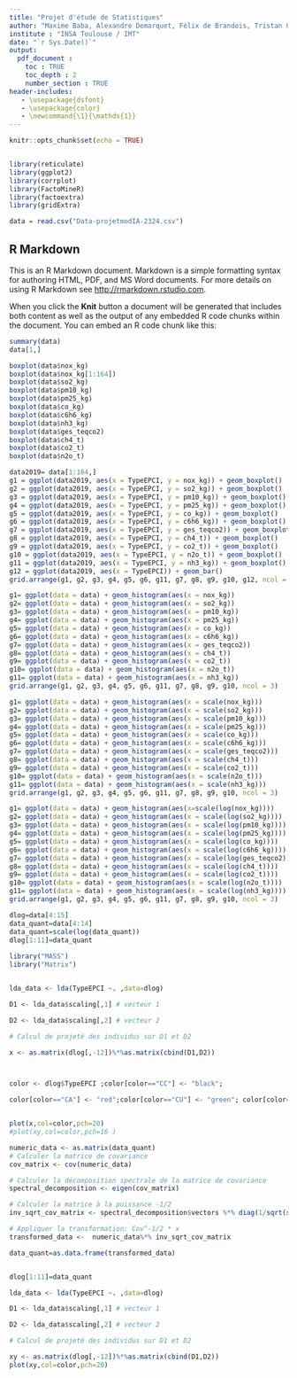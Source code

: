```yaml
---
title: "Projet d'étude de Statistiques"
author: "Maxime Baba, Alexandre Demarquet, Félix de Brandois, Tristan Gay"
institute : "INSA Toulouse / IMT"
date: "`r Sys.Date()`"
output: 
  pdf_document :
    toc : TRUE
    toc_depth : 2
    number_section : TRUE
header-includes:
   - \usepackage{dsfont}
   - \usepackage{color}
   - \newcommand{\1}{\mathds{1}}
---
```


```r
knitr::opts_chunk$set(echo = TRUE)


library(reticulate)
library(ggplot2)
library(corrplot)
library(FactoMineR)
library(factoextra)
library(gridExtra)

data = read.csv("Data-projetmodIA-2324.csv")
```

## R Markdown

This is an R Markdown document. Markdown is a simple formatting syntax for authoring HTML, PDF, and MS Word documents. For more details on using R Markdown see <http://rmarkdown.rstudio.com>.

When you click the **Knit** button a document will be generated that includes both content as well as the output of any embedded R code chunks within the document. You can embed an R code chunk like this:

```r

summary(data)
data[1,]
```

```r
boxplot(data$nox_kg)
boxplot(data$nox_kg[1:164])
boxplot(data$so2_kg)
boxplot(data$pm10_kg)
boxplot(data$pm25_kg)
boxplot(data$co_kg)
boxplot(data$c6h6_kg)
boxplot(data$nh3_kg)
boxplot(data$ges_teqco2)
boxplot(data$ch4_t)
boxplot(data$co2_t)
boxplot(data$n2o_t)
```

```r
data2019= data[1:164,]
g1 = ggplot(data2019, aes(x = TypeEPCI, y = nox_kg)) + geom_boxplot()
g2 = ggplot(data2019, aes(x = TypeEPCI, y = so2_kg)) + geom_boxplot()
g3 = ggplot(data2019, aes(x = TypeEPCI, y = pm10_kg)) + geom_boxplot()
g4 = ggplot(data2019, aes(x = TypeEPCI, y = pm25_kg)) + geom_boxplot()
g5 = ggplot(data2019, aes(x = TypeEPCI, y = co_kg)) + geom_boxplot()
g6 = ggplot(data2019, aes(x = TypeEPCI, y = c6h6_kg)) + geom_boxplot()
g7 = ggplot(data2019, aes(x = TypeEPCI, y = ges_teqco2)) + geom_boxplot()
g8 = ggplot(data2019, aes(x = TypeEPCI, y = ch4_t)) + geom_boxplot()
g9 = ggplot(data2019, aes(x = TypeEPCI, y = co2_t)) + geom_boxplot()
g10 = ggplot(data2019, aes(x = TypeEPCI, y = n2o_t)) + geom_boxplot()
g11 = ggplot(data2019, aes(x = TypeEPCI, y = nh3_kg)) + geom_boxplot()
g12 = ggplot(data2019, aes(x = TypeEPCI)) + geom_bar()
grid.arrange(g1, g2, g3, g4, g5, g6, g11, g7, g8, g9, g10, g12, ncol = 3)

```

```r
g1= ggplot(data = data) + geom_histogram(aes(x = nox_kg))
g2= ggplot(data = data) + geom_histogram(aes(x = so2_kg))
g3= ggplot(data = data) + geom_histogram(aes(x = pm10_kg))
g4= ggplot(data = data) + geom_histogram(aes(x = pm25_kg))
g5= ggplot(data = data) + geom_histogram(aes(x = co_kg))
g6= ggplot(data = data) + geom_histogram(aes(x = c6h6_kg))
g7= ggplot(data = data) + geom_histogram(aes(x = ges_teqco2))
g8= ggplot(data = data) + geom_histogram(aes(x = ch4_t))
g9= ggplot(data = data) + geom_histogram(aes(x = co2_t))
g10= ggplot(data = data) + geom_histogram(aes(x = n2o_t))
g11= ggplot(data = data) + geom_histogram(aes(x = nh3_kg))
grid.arrange(g1, g2, g3, g4, g5, g6, g11, g7, g8, g9, g10, ncol = 3)

```


```r

g1= ggplot(data = data) + geom_histogram(aes(x = scale(nox_kg)))
g2= ggplot(data = data) + geom_histogram(aes(x = scale(so2_kg)))
g3= ggplot(data = data) + geom_histogram(aes(x = scale(pm10_kg)))
g4= ggplot(data = data) + geom_histogram(aes(x = scale(pm25_kg)))
g5= ggplot(data = data) + geom_histogram(aes(x = scale(co_kg)))
g6= ggplot(data = data) + geom_histogram(aes(x = scale(c6h6_kg)))
g7= ggplot(data = data) + geom_histogram(aes(x = scale(ges_teqco2)))
g8= ggplot(data = data) + geom_histogram(aes(x = scale(ch4_t)))
g9= ggplot(data = data) + geom_histogram(aes(x = scale(co2_t)))
g10= ggplot(data = data) + geom_histogram(aes(x = scale(n2o_t)))
g11= ggplot(data = data) + geom_histogram(aes(x = scale(nh3_kg)))
grid.arrange(g1, g2, g3, g4, g5, g6, g11, g7, g8, g9, g10, ncol = 3)
```

```r
g1= ggplot(data = data) + geom_histogram(aes(x=scale(log(nox_kg))))
g2= ggplot(data = data) + geom_histogram(aes(x = scale(log(so2_kg))))
g3= ggplot(data = data) + geom_histogram(aes(x = scale(log(pm10_kg))))
g4= ggplot(data = data) + geom_histogram(aes(x = scale(log(pm25_kg))))
g5= ggplot(data = data) + geom_histogram(aes(x = scale(log(co_kg))))
g6= ggplot(data = data) + geom_histogram(aes(x = scale(log(c6h6_kg))))
g7= ggplot(data = data) + geom_histogram(aes(x = scale(log(ges_teqco2))))
g8= ggplot(data = data) + geom_histogram(aes(x = scale(log(ch4_t))))
g9= ggplot(data = data) + geom_histogram(aes(x = scale(log(co2_t))))
g10= ggplot(data = data) + geom_histogram(aes(x = scale(log(n2o_t))))
g11= ggplot(data = data) + geom_histogram(aes(x = scale(log(nh3_kg))))
grid.arrange(g1, g2, g3, g4, g5, g6, g11, g7, g8, g9, g10, ncol = 3)
```
```r
dlog=data[4:15]
data_quant=data[4:14]
data_quant=scale(log(data_quant))
dlog[1:11]=data_quant
  
library("MASS")
library("Matrix")


lda_data <- lda(TypeEPCI ~. ,data=dlog)

D1 <- lda_data$scaling[,1] # vecteur 1

D2 <- lda_data$scaling[,2] # vecteur 2

# Calcul de projeté des individus sur D1 et D2

x <- as.matrix(dlog[,-12])%*%as.matrix(cbind(D1,D2))



color <- dlog$TypeEPCI ;color[color=="CC"] <- "black";

color[color=="CA"] <- "red";color[color=="CU"] <- "green"; color[color=="Metropole"] <- "blue"


plot(x,col=color,pch=20)
#plot(xy,col=color,pch=16 )
```


```r


numeric_data <- as.matrix(data_quant)
# Calculer la matrice de covariance
cov_matrix <- cov(numeric_data)

# Calculer la décomposition spectrale de la matrice de covariance
spectral_decomposition <- eigen(cov_matrix)

# Calculer la matrice à la puissance -1/2
inv_sqrt_cov_matrix <- spectral_decomposition$vectors %*% diag(1/sqrt(spectral_decomposition$values)) %*% t(spectral_decomposition$vectors)

# Appliquer la transformation: Cov^-1/2 * x
transformed_data <-  numeric_data%*% inv_sqrt_cov_matrix

data_quant=as.data.frame(transformed_data)


dlog[1:11]=data_quant

lda_data <- lda(TypeEPCI ~. ,data=dlog)

D1 <- lda_data$scaling[,1] # vecteur 1

D2 <- lda_data$scaling[,2] # vecteur 2

# Calcul de projeté des individus sur D1 et D2

xy <- as.matrix(dlog[,-12])%*%as.matrix(cbind(D1,D2))
plot(xy,col=color,pch=20)

```